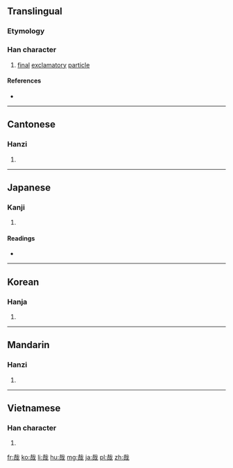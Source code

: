 ==Translingual==

===Etymology===
{{Han compound|口|𢦔|c1=s|c2=p|ls=psc}}

===Han character===
{{Han char|rn=30|rad=口|as=06|sn=9|four=4365<sub>0</sub>|canj=十戈口 (JIR)|ids=⿹[[𢦏]][[口]]}}

# [[final]] [[exclamatory]] [[particle]]

====References====
* {{Han ref|kx=0189.080|dkj=03596|dj=0408.140|hdz=10611.070|uh=54C9|ud=21705|bh=AB76|bd=43894}}

----

==Cantonese==

===Hanzi===
{{yue-hanzi|jyut=zoi1|y=joi1}}

# {{defn|lang=yue|sort=口06}}

----

==Japanese==

===Kanji===
{{ja-kanji|grade=|rs=口06}}

# {{defn|lang=ja|sort=口06}}

====Readings====
* {{ja-readings|on=[[さい]] (sai)|kun=[[かな]] (kana), [[や]] (ya)}}

----

==Korean==

===Hanja===
{{ko-hanja|hangeul=재|rv=jae|mr=chae|y=cay}}

# {{defn|lang=ko|sort=口06}}

----

==Mandarin==

===Hanzi===
{{cmn-hanzi|pin=[[zāi]] ([[zai1]]), [[dēi]] ([[dei1]])|wg=tsai<sup>1</sup>, tei<sup>1</sup>}}

# {{defn|lang=cmn|sort=口06}}

----

==Vietnamese==

===Han character===
{{vi-hantu|[[tai]], [[tơi]]|rs=口06}}

# {{defn|lang=vi}}

[[fr:哉]]
[[ko:哉]]
[[li:哉]]
[[hu:哉]]
[[mg:哉]]
[[ja:哉]]
[[pl:哉]]
[[zh:哉]]